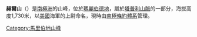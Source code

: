 {{coord|85|45|S|149|32|W|source:GNIS|display=title}}

'''赫爾山'''（{{lang-en|Mount Herr}}）是[[南極洲|南極洲]]的山峰，位於[[瑪麗伯德地|瑪麗伯德地]]，屬於[[塔普利山脈|塔普利山脈]]的一部分，海拔高度1,730米，以[[美國|美國]]海軍的上尉命名，現時由[[南極條約體系|南極條約體系]]管理。

{{DEFAULTSORT:Mount Herr}}
[[Category:馬里伯地山峰|Category:馬里伯地山峰]]


{{MarieByrdLand-geo-stub}}
